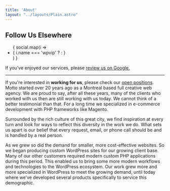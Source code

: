 ```yaml
---
title: 'About'
layout: "../layouts/Plain.astro"
---
```


<div className="grid grid-cols-2 gap-12 my-20">
	<div className="text-right">
		<h2 className="text-h4 font-heading">Follow Us Elsewhere</h2>
		<ul className="flex justify-end space-x-4 my-6 text-slate-500">
			{ social.map(i => <li>
				{ i.name === 'wpvip' ? 
					<Icon className="w-8 h-8" name={i.name} title={i.title}/> : 
					<Icon className="w-8 h-8" pack="fa" name={i.name} title={i.title}/>
				}
			</li> ) }
		</ul>
		<p>If you've enjoyed our services, please <a className="text-link" href="https://g.page/r/CWsbwvmQNh1qEBE/review">review us on Google.</a></p>
		<hr class="my-12"/>
		If you're interested in <strong>working for us</strong>, please check our <a class="text-link" href="https://apply.workable.com/wpmotto/?lng=en">open positions</a>.
	</div>
	<div className="prose">
Motto started over 20 years ago as a Montreal based full creative web agency. We are proud to say, after all these years, many of the clients who worked with us then are still working with us today. We cannot think of a better testimonial than that. For a long time we specialized in e-commerce development with PHP frameworks like Magento.

Surrounded by the rich culture of this great city, we find inspiration at every turn and look for ways to reflect this diversity in the work we do. What sets us apart is our belief that every request, email, or phone call should be and is handled by a real person.

As we grew so did the demand for smaller, more cost-effective websites. So we began producing custom WordPress sites for our growing client base. Many of our other customers required modern custom PHP applications during this period. This enabled us to bring some more modern workflows and technologies to the WordPress ecosystem. Our work grew more and more specialized in WordPress to meet the growing demand, until today where we’ve developed several products specifically to service this demographic.
	</div>
</div>